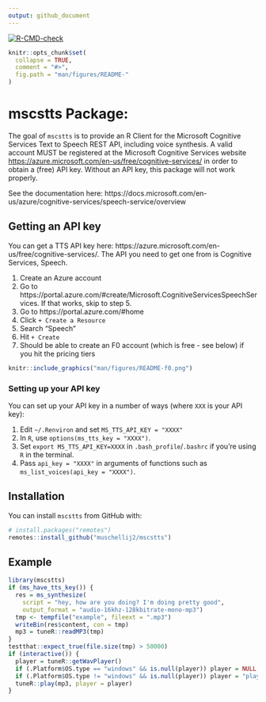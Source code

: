 ```yaml
---
output: github_document
---
```


<!-- badges: start -->
[![R-CMD-check](https://github.com/muschellij2/mscstts/workflows/R-CMD-check/badge.svg)](https://github.com/muschellij2/mscstts/actions)
<!-- badges: end -->

```r
knitr::opts_chunk$set(
  collapse = TRUE,
  comment = "#>",
  fig.path = "man/figures/README-"
)
```
# mscstts Package: 
The goal of `mscstts` is to provide an R Client for the Microsoft Cognitive Services Text to Speech REST API, including voice synthesis. A valid account MUST be registered at the Microsoft Cognitive Services website <https://azure.microsoft.com/en-us/free/cognitive-services/> in order to obtain a (free) API key. Without an API key, this package will not work properly.

See the documentation here: https://docs.microsoft.com/en-us/azure/cognitive-services/speech-service/overview

## Getting an API key

You can get a TTS API key here: https://azure.microsoft.com/en-us/free/cognitive-services/.  The API you need to get one from is Cognitive Services, Speech.

1.  Create an Azure account
2.  Go to https://portal.azure.com/#create/Microsoft.CognitiveServicesSpeechServices.  If that works, skip to step 5.
3.  Go to https://portal.azure.com/#home
4. Click `+ Create a Resource`
5. Search "Speech"
6. Hit `+ Create`
7. Should be able to create an F0 account (which is free - see below) if you hit the pricing tiers

```r
knitr::include_graphics("man/figures/README-f0.png")
```

### Setting up your API key

You can set up your API key in a number of ways (where `XXX` is your API key):

1. Edit `~/.Renviron` and set `MS_TTS_API_KEY = "XXXX"`
2. In `R`, use `options(ms_tts_key = "XXXX")`.
3. Set `export MS_TTS_API_KEY=XXXX` in `.bash_profile`/`.bashrc` if you're using `R` in the terminal.
4. Pass `api_key = "XXXX"` in arguments of functions such as `ms_list_voices(api_key = "XXXX")`.


## Installation

You can install `mscstts` from GitHub with:

```r
# install.packages("remotes")
remotes::install_github("muschellij2/mscstts")
```


## Example

```r
library(mscstts)
if (ms_have_tts_key()) {
  res = ms_synthesize(
    script = "hey, how are you doing? I'm doing pretty good",
    output_format = "audio-16khz-128kbitrate-mono-mp3")
  tmp <- tempfile("example", fileext = ".mp3")
  writeBin(res$content, con = tmp)
  mp3 = tuneR::readMP3(tmp)
}
testthat::expect_true(file.size(tmp) > 50000)
if (interactive()) {
  player = tuneR::getWavPlayer()
  if (.Platform$OS.type == "windows" && is.null(player)) player = NULL
  if (.Platform$OS.type != "windows" && is.null(player)) player = "play"
  tuneR::play(mp3, player = player)
}
```
